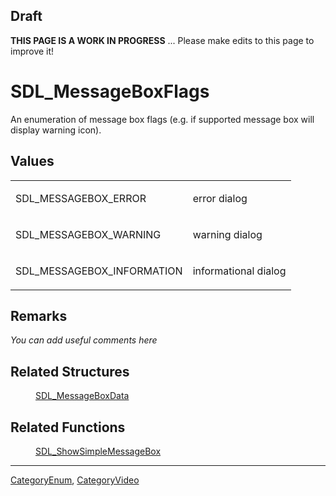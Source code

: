 == Draft ==

'''THIS PAGE IS A WORK IN PROGRESS''' ... Please make edits to this page to improve it!


<!-- #*^*^*^*^*See https://wiki.libsdl.org/SGEnumerations for details on editing this page*^*^*^*^* -->


= SDL_MessageBoxFlags =
An enumeration of message box flags (e.g. if supported message box will display warning icon).




== Values ==
{|
| SDL_MESSAGEBOX_ERROR       
| error dialog 
|-
| SDL_MESSAGEBOX_WARNING     
| warning dialog 
|-
| SDL_MESSAGEBOX_INFORMATION 
| informational dialog 
|}

<!-- #Fill in the above table per the Style Guide, then delete this comment. -->



== Remarks ==
''You can add useful comments here''

<!-- #Leave this section as-is unless you have a remark to put in.  In that case, replace ''You can add useful comments here'' with your remark(s) following the Style Guide instructions.  Leave the rest of the markup alone and delete this comment. -->


== Related Structures ==
:[[SDL_MessageBoxData]]
<!-- #Remove this section if empty -->

== Related Functions ==
:[[SDL_ShowSimpleMessageBox]]
<!-- #Remove this section if empty -->

----
[[CategoryEnum]], [[CategoryVideo]]
<!-- #See the Style Guide for instructions on editing the footer. -->
